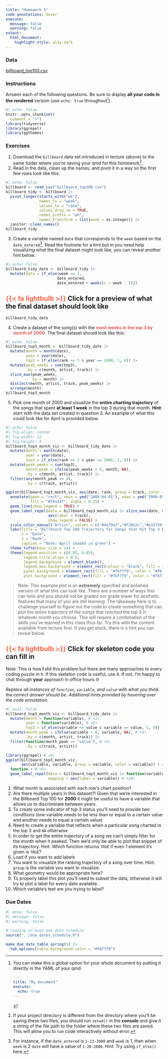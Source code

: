 ```yaml
---
title: "Homework 5"
code-annotations: hover
execute: 
  message: false
  warning: false
output: 
  html_document:
    highlight-style: a11y-dark
---
```


### Data
[billboard_top100.csv](../../Lectures/Lecture5/data/billboard_top100.csv)

### Instructions
Answer each of the following questions. Be sure to display **all your code in the rendered** version (use `echo: true` throughout[^longnote]). 

[^longnote]: You can make this a global option for your whole document by putting it directly in the YAML of your qmd:

    ```YAML
    ---
    title: "My Document"
    execute:
      echo: true
    ---
    ```
    

```r
#| echo: false
knitr::opts_chunk$set(
  comment = ">")
library(tidyverse)
library(ggrepel)
library(ggthemes)
```

### Exercises

1. Download the `billboard` data set introduced in lecture (above) to the same folder where you're saving your qmd for this homework^[If your project directory is different from the directory where you'll be saving these two files, you should run `setwd()` in the **console** and give it a string of the file path to the folder where these two files are saved. This will allow you to run code interactively without error.].
2. Read in the data, clean up the names, and pivot it in a way so the first few rows look like this: 

```r
#| echo: false
billboard <- read_csv("billboard_top100.csv") 
billboard_tidy <- billboard |> 
  pivot_longer(starts_with("wk"), 
               names_to = "week", 
               values_to = "rank", 
               values_drop_na = TRUE, 
               names_prefix = "wk", 
               names_transform = list(week = as.integer)) |> 
  janitor::clean_names() 
billboard_tidy
```

3. Create a variable named `date` that corresponds to the `week` based on the `date_entered`^[For instance, if the `date_entered` is `1-13-2000` and `week` is 1, then when `week` is 2 `date` will have a value of `1-20-2000`. Hint: Try using `if_else()` here.]. Read the footnote for a hint but in you need help visualizing what the final dataset might look like, you can reveal another hint below. 

```r
#| echo: false
billboard_tidy_date <- billboard_tidy |> 
  mutate(date = if_else(week == 1, 
                       date_entered, 
                       date_entered + weeks(x = week - 1)))
```

::: {.callout-caution collapse="true" icon="false"}
## <span style="color:tomato">{{< fa lightbulb >}}</span> Click for a preview of what the final dataset should look like

```r
billboard_tidy_date
```

:::

4. Create a dataset of the song(s) with the <span style="color:#e15759">**most weeks in the top 3 by month of 2000**</span>. The final dataset should look like this:

```r
#| echo: false
billboard_top3_month <- billboard_tidy_date |> 
  mutate(month = month(date),
         year = year(date),
         top3 = if_else(rank <= 3 & year == 2000, 1, 0)) |> 
  mutate(peak_weeks = sum(top3), 
         .by = c(month, artist, track)) |> 
  slice_max(peak_weeks, 
            by = month) |> 
  distinct(month, artist, track, peak_weeks) |> 
  arrange(month)
billboard_top3_month
```

5. Pick one month of 2000 and visualize the **entire charting trajectory** of the songs that spent **at least 1 week** in the top 3 during that month. **Hint**: start with the data set created in question 3. An example of what this could look like for April is provided below. 

```r
#| echo: false
#| fig-align: center
#| fig-width: 12
#| fig-height: 6
billboard_top3_month_viz <- billboard_tidy_date |> 
  mutate(month = month(date),
         year = year(date),
         top3 = if_else(rank <= 3 & year == 2000, 1, 0)) |> 
  mutate(peak_weeks = sum(top3), 
         month_peak = ifelse(peak_weeks > 0, month, NA),
         .by = c(month, artist, track)) |> 
  filter(any(month_peak == 4), 
         .by = c(track, artist)) 

ggplot(billboard_top3_month_viz, aes(date, rank, group = track, color = artist)) + 
  annotate(geom = "rect", xmin = ymd("2000-04-01"), xmax = ymd("2000-05-01"), ymin = 0, ymax = 85, 
           fill = "#59a14f", alpha = 0.25) + 
  geom_line(show.legend = TRUE) + 
  geom_label_repel(data = billboard_top3_month_viz |> slice_max(date, by = track), 
                   aes(label = track), 
                   show.legend = FALSE) + 
  scale_color_manual("Artist", values = c("#4e79a7","#f28e2c","#e15759","#76b7b2")) + 
  labs(title = "Billboard Top 100 Trajectory for Songs that Hit Top 3 During April 2000", 
       x = "Date", 
       y = "Rank", 
       caption = "Note: April shaded in green") + 
  theme_tufte(base_size = 14) + 
  theme(legend.position = c(0.85, 0.85),
        legend.title.align = 0.5,
        legend.background = element_blank(),
        legend.box.background = element_rect(colour = "black", fill = "#f6f7f9"),
        panel.background = element_rect(fill = "#f6f7f9", color = "#f6f7f9"), 
        plot.background = element_rect(fill = "#f6f7f9", color = "#f6f7f9"))
```

> Note: This example plot is an **extremely** specified and polished version of what this can look like. There are a number of ways this can look and you should not be graded nor grade lower for aesthetic features that many of you are still learning. The takeaway here is to challenge yourself to figure out the code to create something that can plot the entire trajectory of the songs that *reached* the top 3 in whatever month you choose. This will require a combination of the skills you've learned in this class thus far. Try this with the content available from lecture first. If you get stuck, there is a hint you can reveal below. 

::: {.callout-caution collapse="true" icon="false"}
## <span style="color:tomato">{{< fa lightbulb >}}</span> Click for skeleton code you can fill in 

Note: This is how **I** did this problem but there are many approaches to every coding puzzle in `R`. If this skeleton code is useful, use it. If not, I'm happy to chat through **your** approach in office hours 🤓 

*Replace all instances of `function`, `variable`, and `value` with what you think the correct answer should be. Additional hints provided by hovering over the code annotation.*

```r
#| eval: false
billboard_top3_month_viz <- billboard_tidy_date |> 
  mutate(month = function(variable), # <1>
         year = function(variable), # <2>
         top3 = if_else(variable <= value & variable == value, 1, 0)) |> # <3>
  mutate(month_peak = ifelse(variable > 0, variable, NA), # <4>
         .by = c(month, artist, track)) |> 
  filter(function(month_peak == "value"), # <5>
         .by = c(track, artist)) 

library(ggrepel) # <6>
ggplot(billboard_top3_month_viz, 
       aes(variable, variable, group = variable, color = variable)) + # <7> 
  function + # <8>
  geom_label_repel(data = billboard_top3_month_viz |> function(variable, by = track), # <9>
                   mapping = aes(label = variable)) # <10> 
```

1. What month is associated with each row's chart position?
2. Are there multiple years in this dataset?! Given that we're interested in the Billboard Top 100 for **2000** it might be useful to have a variable that allows us to discriminate between years. 
3. To create some indicator of top 3 status you'll need to provide two conditions (one variable needs to be less than or equal to a certain value and another needs to equal a certain value)
4. Need to create a variable that reflects when a particular song charted in the top 3 and `NA` otherwise
5. In order to get the entire trajectory of a song we can't simply filter for the month when it peaked. Then we'd only be able to plot that snippet of its trajectory. Hint: Which function returns `TRUE` if even 1 element it's given is `TRUE`?
6. Load if you want to add labels
7. You want to visualize the ranking trajectory of a song over time. Hint: `group` is the variable you want to visualize.
8. What geometry would be appropriate here?
9. To properly label this plot you'll need to subset the data, otherwise it will try to plot a label for every date available. 
10. Which variable's text are you trying to label?

:::

### Due Dates

```r
#| echo: false
#| message: false
#| warning: false

# reading in base due date schedule
source("../due_dates_schedule.R")

make_due_date_table_spring(5) |> 
  tab_options(table.background.color = "#f6f7f9")
```





